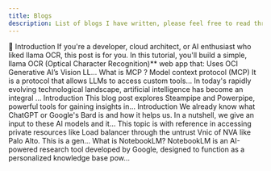 ```yaml
---
title: Blogs
description: List of blogs I have written, please feel free to read through and give your comments. 
---
```


<Card title="🧠 Build a No-Code OCR App Using OCI Generative AI and Streamlit" icon="link" href="https://blog.mukundmurali.in/build-a-no-code-ocr-app-using-oci-generative-ai-and-streamlit" arrow="true" cta="Click here">
👋 Introduction If you're a developer, cloud architect, or AI enthusiast who liked llama OCR, this post is for you. In this tutorial, you'll build a simple, llama OCR (Optical Character Recognition)** web app that: Uses OCI Generative AI’s Vision LL...
</Card>

<Card title="Unlocking AI Potential: The Model Context Protocol (MCP) Revolution" icon="link" href="https://blog.mukundmurali.in/unlocking-ai-potential-the-model-context-protocol-mcp-revolution" arrow="true" cta="Click here">
  What is MCP ? Model context protocol (MCP) It is a protocol that allows LLMs to access custom tools…
</Card>

<Card title="How to Create a Smart Research Assistant Using OCI AI Agents" icon="link" href="https://blog.mukundmurali.in/how-to-create-a-smart-research-assistant-using-oci-ai-agents" arrow="true" cta="Click here">
  In today's rapidly evolving technological landscape, artificial intelligence has become an integral …
</Card>

<Card title="Exploring Your Cloud with Steampipe and Powerpipe: An Overview with OCI Focus" icon="link" href="https://blog.mukundmurali.in/exploring-your-cloud-with-steampipe-and-powerpipe-an-overview-with-oci-focus" arrow="true" cta="Click here">
  Introduction This blog post explores Steampipe and Powerpipe, powerful tools for gaining insights in…
</Card>

<Card title="Prompt Engineering 101 - Getting Started" icon="link" href="https://blog.mukundmurali.in/prompt-engineering-101-getting-started" arrow="true" cta="Click here">
  Introduction We already know what ChatGPT or Google's Bard is and how it helps us. In a nutshell, we give an input to these AI models and it…
</Card>

<Card title="Inbound NAT with Palo Alto in OCI" icon="link" href="https://blog.mukundmurali.in/inbound-nat-with-palo-alto-in-oci" arrow="true" cta="Click here">
  This topic is with reference in accessing private resources like Load balancer through the untrust Vnic of NVA like Palo Alto. This is a gen…
</Card>

<Card title="Google's NotebookLM: A Second Brain for the AI Age" icon="link" href="/components/columns" arrow="true" cta="Click here">
  What is NotebookLM? NotebookLM is an AI-powered research tool developed by Google, designed to function as a personalized knowledge base pow…
</Card>
